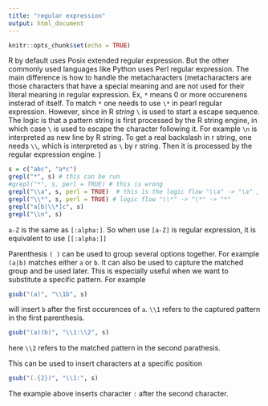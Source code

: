 ```yaml
---
title: "regular expression"
output: html_document
---
```


```r
knitr::opts_chunk$set(echo = TRUE)
```


R by default uses Posix extended regular expression. But the other commonly used languages like Python uses Perl regular expression. The main difference is how to handle the metacharacters (metacharacters are those characters that have a special meaning and are not used for their literal meaning in regular expression. Ex, `*` means 0 or more occurenens insterad of itself. To match `*` one needs to use `\*` in pearl regular expression. However, since in R *string* `\` is used to start a escape sequence. The logic is that a pattern string is first processed by the R string engine, in which case `\` is used to escape the character following it. For example `\n` is interpreted as new line by R string. To get a real backslash in r string, one needs `\\`, which is interpreted as `\` by r string. Then it is processed by the regular expression engine. )

```r
s = c("abc", "a*c")
grepl("*", s) # this can be run
#grepl("*", s, perl = TRUE) # this is wrong
grepl("\\a", s, perl = TRUE)  # this is the logic flow "\\a" -> "\a" , then interpreted by regular expression
grepl("\\*", s, perl = TRUE) # logic flow "\\*" -> "\*" -> "*"
grepl("a[b|\\*]c", s) 
grepl("\\n", s)
```

`a-Z` is the same as `[:alpha:]`. So when use `[a-Z]` is regular expression, it is equivalent to use `[[:alpha:]]`

Parenthesis `( )` can be used to group several options together. For example `(a|b)` matches either `a` or `b`. It can also be used to capture the matched group and be used later. This is especially useful when we want to substitute a specific pattern. For example

```r
gsub("(a)", "\\1b", s)
```

will insert `b` after the first occurences of `a`. `\\1` refers to the captured pattern in the first parenthesis. 

```r
gsub("(a)(b)", "\\1:\\2", s)
```
here `\\2` refers to the matched pattern in the second parathesis.

This can be used to insert characters at a specific position
```r
gsub("(.{2})", "\\1:", s)
```

The example above inserts character `:` after the second character.